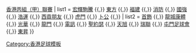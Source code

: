 {{Navbox
| name  = 香港丙組(甲)足球聯賽
| title = [[2011年－12年香港丙組(甲)足球聯賽|2011年－12年]] {{,}} [[香港丙組（甲）聯賽]]
| list1 = [[宏輝駒騰]] {{,}} [[東方足球隊|東方]] {{,}} [[福建體育會|福建]] {{,}} [[消防足球隊|消防]] {{,}} [[國強體育會|國強]] {{,}} [[浩運]] {{,}} [[西貢朋友足球會|西貢朋友]] {{,}} [[虎門足球隊|虎門]] {{,}} [[卜公體育會|卜公]] {{,}}
| list2 = [[首飾足球會|首飾]] {{,}} [[龍城康體]] {{,}} [[光華體育會|光華]] {{,}} [[龍門足球會|龍門]] {{,}} [[電訊足球隊|電訊]] {{,}} [[聖約瑟足球會|聖約瑟]] {{,}} [[天旭足球會|天旭]] {{,}} [[瑞聯體育會|瑞聯]] {{,}} [[屯門足球會]] {{,}} [[東昇足球隊|東昇]]
}}<noinclude>

[[Category:香港足球模板]]</noinclude>
<noinclude>